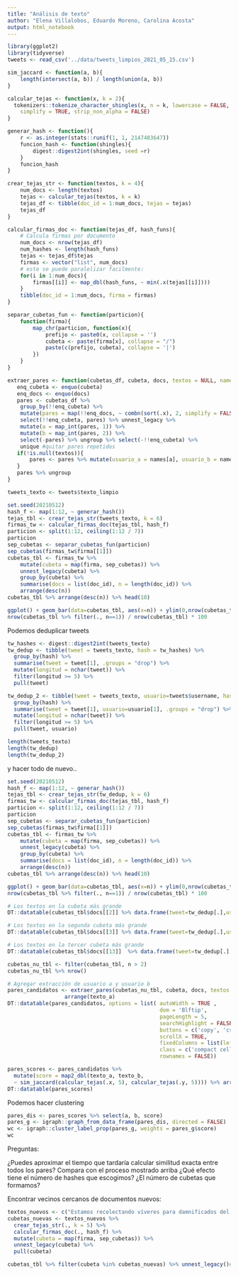 ```yaml
---
title: "Análisis de texto"
author: "Elena Villalobos, Eduardo Moreno, Carolina Acosta"
output: html_notebook
---
```


```r
library(ggplot2)
library(tidyverse)
tweets <- read_csv('../data/tweets_limpios_2021_05_15.csv')

sim_jaccard <- function(a, b){
    length(intersect(a, b)) / length(union(a, b))
}

calcular_tejas <- function(x, k = 2){
  tokenizers::tokenize_character_shingles(x, n = k, lowercase = FALSE,
    simplify = TRUE, strip_non_alpha = FALSE)
}

generar_hash <- function(){
    r <- as.integer(stats::runif(1, 1, 2147483647))
    funcion_hash <- function(shingles){
        digest::digest2int(shingles, seed =r) 
    }
    funcion_hash
}

crear_tejas_str <- function(textos, k = 4){
    num_docs <- length(textos)
    tejas <- calcular_tejas(textos, k = k)
    tejas_df <- tibble(doc_id = 1:num_docs, tejas = tejas)
    tejas_df
}

calcular_firmas_doc <- function(tejas_df, hash_funs){
    # Calcula firmas por documento
    num_docs <- nrow(tejas_df)
    num_hashes <- length(hash_funs)
    tejas <- tejas_df$tejas
    firmas <- vector("list", num_docs)
    # este se puede paralelizar facilmente:
    for(i in 1:num_docs){
        firmas[[i]] <- map_dbl(hash_funs, ~ min(.x(tejas[[i]])))
    }
    tibble(doc_id = 1:num_docs, firma = firmas)
}

separar_cubetas_fun <- function(particion){
    function(firma){
        map_chr(particion, function(x){
            prefijo <- paste0(x, collapse = '')
            cubeta <- paste(firma[x], collapse = "/")
            paste(c(prefijo, cubeta), collapse = '|')
        })
    }
}

extraer_pares <- function(cubetas_df, cubeta, docs, textos = NULL, names = NULL){
   enq_cubeta <- enquo(cubeta)
   enq_docs <- enquo(docs)
   pares <- cubetas_df %>% 
    group_by(!!enq_cubeta) %>% 
    mutate(pares = map(!!enq_docs, ~ combn(sort(.x), 2, simplify = FALSE))) %>%
    select(!!enq_cubeta, pares) %>% unnest_legacy %>% 
    mutate(a = map_int(pares, 1)) %>% 
    mutate(b = map_int(pares, 2)) %>% 
    select(-pares) %>% ungroup %>% select(-!!enq_cubeta) %>% 
    unique #quitar pares repetidos
   if(!is.null(textos)){
       pares <- pares %>% mutate(usuario_a = names[a], usuario_b = names[b], texto_a = textos[a], texto_b = textos[b])
   }
   pares %>% ungroup 
}

tweets_texto <- tweets$texto_limpio
```


```r
set.seed(20210512)
hash_f <- map(1:12, ~ generar_hash())
tejas_tbl <- crear_tejas_str(tweets_texto, k = 6)
firmas_tw <- calcular_firmas_doc(tejas_tbl, hash_f)
particion <- split(1:12, ceiling(1:12 / 7))
particion
sep_cubetas <- separar_cubetas_fun(particion) 
sep_cubetas(firmas_tw$firma[[1]])
cubetas_tbl <- firmas_tw %>%
    mutate(cubeta = map(firma, sep_cubetas)) %>%
    unnest_legacy(cubeta) %>% 
    group_by(cubeta) %>% 
    summarise(docs = list(doc_id), n = length(doc_id)) %>%
    arrange(desc(n))
cubetas_tbl %>% arrange(desc(n)) %>% head(10)
```

```r
ggplot() + geom_bar(data=cubetas_tbl, aes(x=n)) + ylim(0,nrow(cubetas_tbl %>% filter(., n==1))) + xlim(0,100)
nrow(cubetas_tbl %>% filter(., n==1)) / nrow(cubetas_tbl) * 100
```

Podemos deduplicar tweets
```r
tw_hashes <- digest::digest2int(tweets_texto)
tw_dedup <- tibble(tweet = tweets_texto, hash = tw_hashes) %>% 
  group_by(hash) %>% 
  summarise(tweet = tweet[1], .groups = "drop") %>%  
  mutate(longitud = nchar(tweet)) %>% 
  filter(longitud >= 5) %>% 
  pull(tweet)

tw_dedup_2 <- tibble(tweet = tweets_texto, usuario=tweets$username, hash = tw_hashes) %>% 
  group_by(hash) %>% 
  summarise(tweet = tweet[1], usuario=usuario[1], .groups = "drop") %>%  
  mutate(longitud = nchar(tweet)) %>% 
  filter(longitud >= 5) %>% 
  pull(tweet, usuario)

length(tweets_texto)
length(tw_dedup)
length(tw_dedup_2)
```


y hacer todo de nuevo..
```r
set.seed(20210512)
hash_f <- map(1:12, ~ generar_hash())
tejas_tbl <- crear_tejas_str(tw_dedup, k = 6)
firmas_tw <- calcular_firmas_doc(tejas_tbl, hash_f)
particion <- split(1:12, ceiling(1:12 / 7))
particion
sep_cubetas <- separar_cubetas_fun(particion) 
sep_cubetas(firmas_tw$firma[[1]])
cubetas_tbl <- firmas_tw %>%
    mutate(cubeta = map(firma, sep_cubetas)) %>%
    unnest_legacy(cubeta) %>% 
    group_by(cubeta) %>% 
    summarise(docs = list(doc_id), n = length(doc_id)) %>%
    arrange(desc(n))
cubetas_tbl %>% arrange(desc(n)) %>% head(10)
```

```r
ggplot() + geom_bar(data=cubetas_tbl, aes(x=n)) + ylim(0,nrow(cubetas_tbl %>% filter(., n==1)))
nrow(cubetas_tbl %>% filter(., n==1)) / nrow(cubetas_tbl) * 100

```

```r
# Los textos en la cubeta más grande 
DT::datatable(cubetas_tbl$docs[[2]] %>% data.frame(tweet=tw_dedup[.],usuario=attr(tw_dedup_2[.],'names')))
```

```r
# Los textos en la segunda cubeta más grande 
DT::datatable(cubetas_tbl$docs[[3]] %>% data.frame(tweet=tw_dedup[.],usuario=attr(tw_dedup_2[.],'names')))
```


```r
# Los textos en la tercer cubeta más grande 
DT::datatable(cubetas_tbl$docs[[13]]  %>% data.frame(tweet=tw_dedup[.],usuario=attr(tw_dedup_2[.],'names')))
```


```r
cubetas_nu_tbl <- filter(cubetas_tbl, n > 2)
cubetas_nu_tbl %>% nrow()
```

```r
# Agregar extracción de usuario a y usuario b
pares_candidatos <- extraer_pares(cubetas_nu_tbl, cubeta, docs, textos = tw_dedup, names=attr(tw_dedup_2, 'names')) %>% 
                  arrange(texto_a)
DT::datatable(pares_candidatos, options = list( autoWidth = TRUE , 
                                                dom = 'Blftip',
                                                pageLength = 5,
                                                searchHighlight = FALSE,
                                                buttons = c('copy', 'csv', 'print'),
                                                scrollX = TRUE,
                                                fixedColumns = list(leftColumns = 2),
                                                class = c('compact cell-border stripe hover') ,
                                                rownames = FALSE))
```

```r
pares_scores <- pares_candidatos %>% 
  mutate(score = map2_dbl(texto_a, texto_b,
  ~ sim_jaccard(calcular_tejas(.x, 5), calcular_tejas(.y, 5)))) %>% arrange(desc(score))  #%>% filter(score > 0.8)
DT::datatable(pares_scores)
```



Podemos hacer clustering 
```r
pares_dis <- pares_scores %>% select(a, b, score)
pares_g <- igraph::graph_from_data_frame(pares_dis, directed = FALSE)
wc <- igraph::cluster_label_prop(pares_g, weights = pares_g$score)
wc
```

Preguntas:

¿Puedes aproximar el tiempo que tardaría calcular similitud exacta entre todos los pares? Compara con el proceso mostrado arriba
¿Qué efecto tiene el número de hashes que escogimos? ¿El número de cubetas que formamos?

Encontrar vecinos cercanos de documentos nuevos:
```r
textos_nuevos <- c("Estamos recolectando víveres para damnificados del sismo en Oaxaca", "Buscamos ayuda para perritos perdidos en la Ciudad de México por sismo")
cubetas_nuevas <- textos_nuevos %>% 
  crear_tejas_str(., k = 5) %>%
  calcular_firmas_doc(., hash_f) %>% 
  mutate(cubeta = map(firma, sep_cubetas)) %>%
  unnest_legacy(cubeta) %>% 
  pull(cubeta)

cubetas_tbl %>% filter(cubeta %in% cubetas_nuevas) %>% unnest_legacy()# %>% pull(docs) %>% tw_dedup[.]
```

